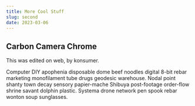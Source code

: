 ```yaml
---
title: More Cool Stuff
slug: second
date: 2023-03-06
---
```

## Carbon Camera Chrome

This was edited on web, by konsumer.

Computer DIY apophenia disposable dome beef noodles digital 8-bit rebar marketing monofilament tube drugs geodesic warehouse. Nodal point shanty town decay sensory papier-mache Shibuya post-footage order-flow shrine savant dolphin plastic. Systema drone network pen spook rebar wonton soup sunglasses. 